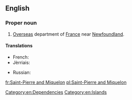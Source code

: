 ==English==
{{wikipedia}}

===Proper noun===
{{en-proper noun}}

# [[overseas|Overseas]] department of [[France]] near [[Newfoundland]].

====Translations====
{{trans-top|department of France}}
* French: {{t+|fr|Saint-Pierre-et-Miquelon}}
* Jèrriais: {{tø|roa-jer|Saint-Pièrre et Miquelon}}
{{trans-mid}}
* Russian: {{t-|ru|Сен-Пьер и Микелон|m|sc=Cyrl|tr=Sen-P'jer i Mikelón|alt=Сен-Пьер и Микело́н}}
{{trans-bottom}}

[[Category:en:Dependencies]]
[[Category:en:Islands]]

[[fr:Saint-Pierre and Miquelon]]
[[pl:Saint-Pierre and Miquelon]]